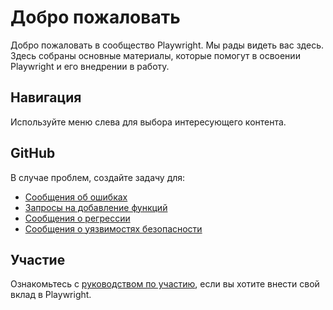 # Добро пожаловать

Добро пожаловать в сообщество Playwright. Мы рады видеть вас здесь. Здесь собраны основные материалы, которые помогут в освоении Playwright и его внедрении в работу.

## Навигация

Используйте меню слева для выбора интересующего контента.

## GitHub

В случае проблем, создайте задачу для:

- [Сообщения об ошибках](https://github.com/microsoft/playwright/issues/new?assignees=&labels=&template=bug.md&title=%5BBUG%5D)
- [Запросы на добавление функций](https://github.com/microsoft/playwright/issues/new?assignees=&labels=&template=feature_request.md&title=%5BFeature%5D)
- [Сообщения о регрессии](https://github.com/microsoft/playwright/issues/new?assignees=&labels=&template=regression.md&title=%5BREGRESSION%5D%3A+)
- [Сообщения о уязвимостях безопасности](https://github.com/microsoft/playwright/security/policy)

## Участие

Ознакомьтесь с [руководством по участию](https://github.com/microsoft/playwright/blob/main/CONTRIBUTING.md), если вы хотите внести свой вклад в Playwright.
